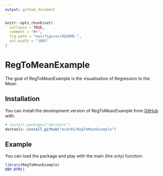 ```yaml
---
output: github_document
---
```


<!-- README.md is generated from README.Rmd. Please edit that file -->

```r
knitr::opts_chunk$set(
  collapse = TRUE,
  comment = "#>",
  fig.path = "man/figures/README-",
  out.width = "100%"
)
```

# RegToMeanExample

<!-- badges: start -->
<!-- badges: end -->

The goal of RegToMeanExample is the visualisation of Regression to the Mean


## Installation

You can install the development version of RegToMeanExample from [GitHub](https://github.com/) with:

``` r
# install.packages("devtools")
devtools::install_github("mcdr65/RegToMeanExample")
```

## Example

You can load the package and play with the main (the only) function:

```r
library(RegToMeanExample)
DBP.RTM()
```


